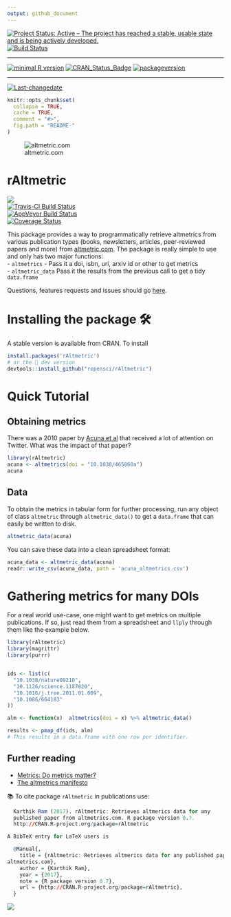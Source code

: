 ```yaml
---
output: github_document
---
```

[![Project Status: Active – The project has reached a stable, usable state and is being actively developed.](http://www.repostatus.org/badges/latest/active.svg)](http://www.repostatus.org/#active)
[![Build Status](https://travis-ci.org/ropensci/rAltmetric.svg?branch=master)](https://travis-ci.org/ropensci/rAltmetric)
 
---
 
[![minimal R version](https://img.shields.io/badge/R%3E%3D-3.3.2-6666ff.svg)](https://cran.r-project.org/)
[![CRAN_Status_Badge](http://www.r-pkg.org/badges/version/rAltmetric)](https://cran.r-project.org/package=rAltmetric)
[![packageversion](https://img.shields.io/badge/Package%20version-0.7.9000-orange.svg?style=flat-square)](commits/master)
 
---
 
[![Last-changedate](https://img.shields.io/badge/last%20change-`r gsub('-', '--', Sys.Date())`-yellowgreen.svg)](/commits/master)

<!-- README.md is generated from README.Rmd. Please edit that file -->

```r
knitr::opts_chunk$set(
  collapse = TRUE,
  cache = TRUE,
  comment = "#>",
  fig.path = "README-"
)
```

![altmetric.com](https://github.com/ropensci/rAltmetric/raw/master/altmetric_logo_title.png)


# rAltmetric

![](http://cranlogs.r-pkg.org/badges/rAltmetric)  
[![Travis-CI Build Status](https://travis-ci.org/ropensci/rAltmetric.svg?branch=master)](https://travis-ci.org/ropensci/rAltmetric)    
[![AppVeyor Build Status](https://ci.appveyor.com/api/projects/status/github/ropensci/rAltmetric?branch=master&svg=true)](https://ci.appveyor.com/project/ropensci/rAltmetric)  
[![Coverage Status](https://img.shields.io/codecov/c/github/ropensci/rAltmetric/master.svg)](https://codecov.io/github/ropensci/rAltmetric?branch=master)


This package provides a way to programmatically retrieve altmetrics from various publication types (books, newsletters, articles, peer-reviewed papers and more) from [altmetric.com](http://altmetric.com). The package is really simple to use and only has two major functions:  
- `altmetrics` - Pass it a doi, isbn, uri, arxiv id or other to get metrics  
- `altmetric_data` Pass it the results from the previous call to get a tidy `data.frame`  

Questions, features requests and issues should go [here](https://github.com/ropensci/rAltmetric/issues/). 

# Installing the package 🛠

A stable version is available from CRAN. To install

```r
install.packages('rAltmetric')
# or the 👷 dev version
devtools::install_github("ropensci/rAltmetric")
```


# Quick Tutorial

## Obtaining metrics
There was a 2010 paper by [Acuna et al](http://www.nature.com/news/2010/100616/full/465860a.html) that received a lot of attention on Twitter. What was the impact of that paper?

```r
library(rAltmetric)
acuna <- altmetrics(doi = "10.1038/465860a")
acuna
```


## Data
To obtain the metrics in tabular form for further processing, run any object of class `altmetric` through `altmetric_data()` to get a `data.frame` that can easily be written to disk.

```r
altmetric_data(acuna)
```

You can save these data into a clean spreadsheet format:

```r
acuna_data <- altmetric_data(acuna)
readr::write_csv(acuna_data, path = 'acuna_altmetrics.csv')
```

# Gathering metrics for many DOIs
For a real world use-case, one might want to get metrics on multiple publications. If so, just read them from a spreadsheet and `llply` through them like the example below.

```r
library(rAltmetric)
library(magrittr)
library(purrr)


ids <- list(c(
  "10.1038/nature09210",
  "10.1126/science.1187820",
  "10.1016/j.tree.2011.01.009",
  "10.1086/664183"
))

alm <- function(x)  altmetrics(doi = x) %>% altmetric_data()

results <- pmap_df(ids, alm)
# This results in a data.frame with one row per identifier.
```

## Further reading
* [Metrics: Do metrics matter?](http://www.nature.com/news/2010/100616/full/465860a.html)
* [The altmetrics manifesto](http://altmetrics.org/manifesto/)


📚 To cite package `rAltmetric` in publications use:

```r
  Karthik Ram (2017). rAltmetric: Retrieves altmerics data for any
  published paper from altmetrics.com. R package version 0.7.
  http://CRAN.R-project.org/package=rAltmetric

A BibTeX entry for LaTeX users is

  @Manual{,
    title = {rAltmetric: Retrieves altmerics data for any published paper from
altmetrics.com},
    author = {Karthik Ram},
    year = {2017},
    note = {R package version 0.7},
    url = {http://CRAN.R-project.org/package=rAltmetric},
  }
```



[![](http://ropensci.org/public_images/github_footer.png)](http://ropensci.org)
